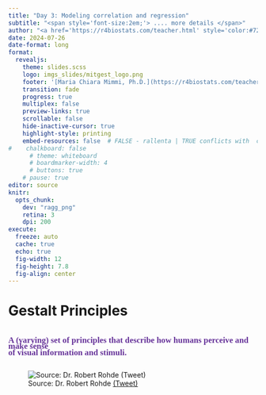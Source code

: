 ```yaml
---
title: "Day 3: Modeling correlation and regression"
subtitle: "<span style='font-size:2em;'> .... more details </span>"
author: "<a href='https://r4biostats.com/teacher.html' style='color:#72aed8;font-weight:600;'>M. Chiara Mimmi, Ph.D.</a>&ensp;|&ensp;Università degli Studi di Pavia"
date: 2024-07-26
date-format: long
format:
  revealjs:
    theme: slides.scss
    logo: imgs_slides/mitgest_logo.png
    footer: '[Maria Chiara Mimmi, Ph.D.](https://r4biostats.com/teacher.html) // MITGEST::training(2024)'
    transition: fade
    progress: true
    multiplex: false
    preview-links: true
    scrollable: false
    hide-inactive-cursor: true
    highlight-style: printing
    embed-resources: false  # FALSE - rallenta | TRUE conflicts with  chalkboard: TRUE!   
#    chalkboard: false
      # theme: whiteboard
      # boardmarker-width: 4
      # buttons: true
    # pause: true
editor: source
knitr:
  opts_chunk:
    dev: "ragg_png"
    retina: 3
    dpi: 200
execute:
  freeze: auto
  cache: true
  echo: true
  fig-width: 12
  fig-height: 7.8
  fig-align: center
---
```



# <span style='line-height:.97;'>Gestalt Principles</span> {background-color="#e6d9f2"}



# <span style='font-family:asap semicondensed;font-size:.6em;line-height:.75;font-weight:600;font-style:normal;color:#663399;'>A (varying) set of principles that describe how humans perceive and make sense<br>of visual information and stimuli.</span> {#gestalt-principles-defintion data-menu-title="Gestalt Principles: Definition" background-color="#e6d9f2"}



 

## {#pie-charts-emissions data-menu-title='Pie Charts "Greenhouse Gas Emissions"'}

![Source: Dr. Robert Rohde [(Tweet)](https://twitter.com/RARohde/status/1105805477806567424)](imgs_slides/greenhouse-orignal.png){fig-align="center"}



##  {background-image="imgs_slides/exercise-what-now.png" background-position="center" background-size="75%"}
